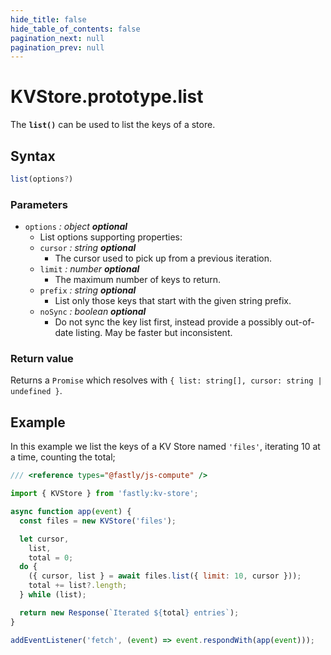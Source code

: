 ```yaml
---
hide_title: false
hide_table_of_contents: false
pagination_next: null
pagination_prev: null
---
```


# KVStore.prototype.list

The **`list()`** can be used to list the keys of a store.

## Syntax

```js
list(options?)
```

### Parameters

- `options` _: object_ _**optional**_
  - List options supporting properties:
  - `cursor` _: string_ _**optional**_
    - The cursor used to pick up from a previous iteration.
  - `limit` _: number_ _**optional**_
    - The maximum number of keys to return.
  - `prefix` _: string_ _**optional**_
    - List only those keys that start with the given string prefix.
  - `noSync` _: boolean_ _**optional**_
    - Do not sync the key list first, instead provide a possibly out-of-date listing. May be faster but inconsistent.

### Return value

Returns a `Promise` which resolves with `{ list: string[], cursor: string | undefined }`.

## Example

In this example we list the keys of a KV Store named `'files'`, iterating 10 at a time, counting the total;

```js
/// <reference types="@fastly/js-compute" />

import { KVStore } from 'fastly:kv-store';

async function app(event) {
  const files = new KVStore('files');

  let cursor,
    list,
    total = 0;
  do {
    ({ cursor, list } = await files.list({ limit: 10, cursor }));
    total += list?.length;
  } while (list);

  return new Response(`Iterated ${total} entries`);
}

addEventListener('fetch', (event) => event.respondWith(app(event)));
```
